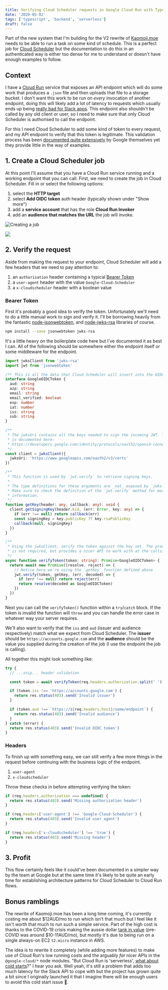 ```yaml
---
title: Verifying Cloud Scheduler requests in Google Cloud Run with TypeScript
date: '2020-05-02'
tags: ['typescript', 'backend', 'serverless']
draft: false
---
```


Part of the new system that I'm building for the V2 rewrite of [Kaomoji.moe](https://kaomojie.moe)
needs to be able to run a task on some kind of schedule. This is a
perfect job for [Cloud Scheduler](https://cloud.google.com/scheduler/) but the
documentation to do this in an authenticated way is either too dense for me to
understand or doesn't have enough examples to follow.

## Context

I have a [Cloud Run](https://cloud.google.com/run/) service that exposes an API
endpoint which will do some work that produces a `.json` file and then uploads
that file to a storage bucket. I don't want this work to be run on _every_
invocation of another endpoint, doing this will likely add a lot of latency to
requests which usually ends up being [really bad for Slack apps](/blog/serverless-and-slack/).
This endpoint also shouldn't be called by any old client or user, so I need to
make sure that only Cloud Scheduler is authorised to call the endpoint.

For this I need Cloud Scheduler to add some kind of token to every request, and
my API endpoint to verify that this token is legitimate. This validation process
has been [documented quite extensively](https://developers.google.com/identity/protocols/oauth2/openid-connect#validatinganidtoken)
by Google themselves yet they provide little in the way of examples.

## 1. Create a Cloud Scheduler job

At this point I'll assume that you have a Cloud Run service running and a
working endpoint that you can call. First, we need to create the job in Cloud
Scheduler. Fill in or select the following options:

1. select the **HTTP target**
1. select **Add OIDC token** auth header (typically shown under "Show more")
1. add a **service account** that has the role **Cloud Run Invoker**
1. add an **audience that matches the URL** the job will invoke.

![Creating a job](./create-job.png)

<Image width={983} height={771} src="/images/blog/verifying-google-cloud-scheduler-requests-in-cloud-run-with-typescript/create-job.png" />

## 2. Verify the request

Aside from making the request to your endpoint, Cloud Scheduler will add a few
headers that we need to pay attention to:

1. an `authorisation` header containing a typical [Bearer Token](https://stackoverflow.com/questions/40375508/whats-the-difference-between-jwts-and-bearer-token)
1. a `user-agent` header with the value `Google-Cloud-Scheduler`
1. a `x-cloudscheduler` header with a boolean value

### Bearer Token

First it's probably a good idea to verify the token. Unfortunately we'll need to
do a little manual work to sign and verify it. I'll be borrowing heavily from
the fantastic [node-jsonwebtoken](https://github.com/auth0/node-jsonwebtoken),
and [node-jwks-rsa](https://github.com/auth0/node-jwks-rsa) libraries of course.

```bash
npm install --save jsonwebtoken jwks-rsa
```

It's a little heavy on the boilerplate code here but I've documented it as best
I can. All of the following should be somewhere either the endpoint itself or
some middleware for the endpoint.

```ts
import jwksClient from 'jwks-rsa'
import jwt from 'jsonwebtoken'

/** This is all the data that Cloud Scheduler will insert into the OIDC token */
interface GoogleOIDCToken {
  aud: string
  azp: string
  email: string
  email_verified: boolean
  exp: number
  iat: number
  iss: string
  sub: string
}

/**
 * The jwksUri contains all the keys needed to sign the incoming JWT. This URL
 * is documented here:
 * https://developers.google.com/identity/protocols/oauth2/openid-connect#discovery
 */
const client = jwksClient({
  jwksUri: 'https://www.googleapis.com/oauth2/v3/certs'
})

/**
 * This function is used by `jwt.verify` to retrieve signing keys.
 *
 * The type definitions for these arguments are _not_ exposed by `jwks-rsa`.
 * Make sure to check the definition of the `jwt.verify` method for more
 * information.
 */
function getKey(header: any, callback: any): void {
  client.getSigningKey(header.kid, (err: Error, key: any) => {
    if (err !== null) return callback(err)
    const signingKey = key.publicKey ?? key.rsaPublicKey
    callback(null, signingKey)
  })
}

/**
 * Using the jwksClient, verify the token against the key set. The promise here
 * is not required, but provides a nicer API to work with at the callsite.
 */
async function verifyToken(token: string): Promise<GoogleOIDCToken> {
  return await new Promise((resolve, reject) => {
    // Notice here we're using the `getKey` function defined above
    jwt.verify(token, getKey, (err, decoded) => {
      if (err !== null) return reject(err)
      return resolve(decoded as GoogleOIDCToken)
    })
  })
}
```

Next you can call the `verifyToken()` function within a `try`/`catch` block.
If the token is invalid the function will `throw` and you can handle the error
case in whatever way your server requires.

We'll also want to verify that the `iss` and `aud` (issuer and audience
respectively) match what we expect from Cloud Scheduler. The **issuer** should
be `https://accounts.google.com` and the **audience** should be the value you
supplied during the creation of the job (I use the endpoint the job is calling).

All together this might look something like:

```ts
try {
  // ...snip... header validation

  const token = await verifyToken(req.headers.authorization.split(' ')[1])

  if (token.iss !== 'https://accounts.google.com') {
    return res.status(403).send('Invalid issuer')
  }

  if (token.aud !== `https://${req.headers.host}/some/endpoint`) {
    return res.status(403).send('Invalid audience')
  }
} catch (error) {
  return res.status(403).send('Invalid OIDC token')
}
```

### Headers

To finish up with something easy, we can still verify a few more things in the
request before continuing with the business logic of the endpoint.

1. `user-agent`
1. `x-cloudscheduler`

Throw these checks in before attempting verifying the token:

```ts
if (req.headers.authorization === undefined) {
  return res.status(403).send('Missing authorization header')
}

if (req.headers['user-agent'] !== 'Google-Cloud-Scheduler') {
  return res.status(403).send('Invalid user agent')
}

if (req.headers['x-cloudscheduler'] !== 'true') {
  return res.status(403).send('Missing header')
}
```

## 3. Profit

This flow certainly feels like it could've been documented in a simpler way by
the team at Google but at the same time it's likely to be quite an early time
for establishing architecture patterns for Cloud Scheduler to Cloud Run flows.

## Bonus ramblings

The rewrite of Kaomoji.moe has been a long time coming, it's currently costing
me about $12AUD/mo to run which isn't that much but I feel like it isn't _worth_
that much to run such a simple service. Part of the high cost is thanks to the
COVID-19 crisis making the aussie dollar [tank in value](https://www.abc.net.au/news/2020-03-19/jobless-rate-falls-australian-sharemarket-recovery-coronavirus/12070076)
(pre-COVID was around $10-11AUD/mo), but mostly it's due to being run on a
single always-on EC2 `t2.micro` instance in AWS.

The idea is to rewrite it completely (while adding more features) to make use of
Cloud Run's low running costs and the arguably _far_ nicer APIs in the
`@google-cloud/*` node modules. "But Cloud Run is 'serverless', [what about cold
starts](/blog/serverless-and-slack/)?" I hear you ask. Well yeah, it's still a
problem that adds too much latency for the Slack API to cope with but the
project has grown quite a bit since I originally launched it that I imagine
there will be enough users to avoid this cold start issue 🤞.
